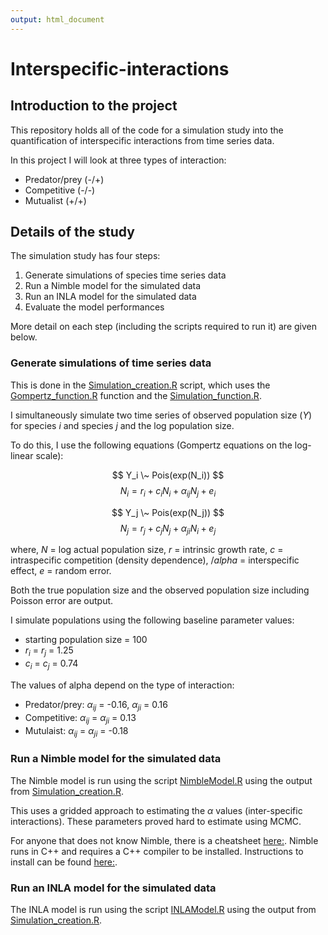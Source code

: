 ```yaml
---
output: html_document
---
```

# Interspecific-interactions

## Introduction to the project

This repository holds all of the code for a simulation study into the 
quantification of interspecific interactions from time series data.

In this project I will look at three types of interaction:

- Predator/prey (-/+)
- Competitive (-/-)
- Mutualist (+/+)

## Details of the study

The simulation study has four steps:

1) Generate simulations of species time series data
2) Run a Nimble model for the simulated data
3) Run an INLA model for the simulated data
4) Evaluate the model performances

More detail on each step (including the scripts required to run it) are given 
below.

### Generate simulations of time series data

This is done in the [Simulation_creation.R](https://github.com/emilygsimmonds/Interspecific-interactions/blob/main/Simulation_creation.R) script, which uses the [Gompertz_function.R](https://github.com/emilygsimmonds/Interspecific-interactions/blob/main/Gompertz_function.R) function and the [Simulation_function.R](https://github.com/emilygsimmonds/Interspecific-interactions/blob/main/Simulation_function.R). 

I simultaneously simulate two time series of observed population size ($Y$) 
for species $i$ and species $j$ and the log population size. 

To do this, I use the following equations (Gompertz equations on the log-linear 
scale):

$$
Y_i \~ Pois(exp(N_i))
$$
$$
N_i = r_i + c_i N_i + \alpha_{ij} N_j + e_i
$$

$$
Y_j \~ Pois(exp(N_j))
$$
$$
N_j = r_j + c_j N_j + \alpha_{ji} N_i + e_j
$$

where, $N$ = log actual population size, $r$ = intrinsic growth rate, 
$c$ = intraspecific competition (density dependence), 
$/alpha$ = interspecific effect, 
$e$ = random error. 

Both the true population size and the observed population size including 
Poisson error are output. 

I simulate populations using the following baseline parameter values:

- starting population size = 100
- $r_i$ = $r_j$ = 1.25
- $c_i$ = $c_j$ = 0.74

The values of alpha depend on the type of interaction:

- Predator/prey: $\alpha_{ij}$ = -0.16, $\alpha_{ji}$ = 0.16
- Competitive: $\alpha_{ij}$ = $\alpha_{ji}$ = 0.13
- Mutulaist: $\alpha_{ij}$ = $\alpha_{ji}$ = -0.18

### Run a Nimble model for the simulated data

The Nimble model is run using the script [NimbleModel.R]() using the output
from [Simulation_creation.R](https://github.com/emilygsimmonds/Interspecific-interactions/blob/main/Simulation_creation.R). 

This uses a gridded approach to estimating the $\alpha$ values (inter-specific
interactions). These parameters proved hard to estimate using MCMC. 

For anyone that does not know Nimble, there is a cheatsheet [here:](https://r-nimble.org/cheatsheets/NimbleCheatSheet.pdf). Nimble runs in 
C++ and requires a C++ compiler to be installed. Instructions to install can be 
found [here:](https://r-nimble.org/html_manual/cha-installing-nimble.html).

### Run an INLA model for the simulated data

The INLA model is run using the script [INLAModel.R]() using the output
from [Simulation_creation.R](https://github.com/emilygsimmonds/Interspecific-interactions/blob/main/Simulation_creation.R). 